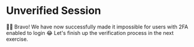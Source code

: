 # Unverified Session

<EpicVideo url="https://www.epicweb.dev/workshops/authentication-strategies-and-implementation/verify-two-factor-authentication-2fa/two-factor-authentication-and-session-verification/solution" />

👨‍💼 Bravo! We have now successfully made it impossible for users with 2FA enabled
to login 😂 Let's finish up the verification process in the next exercise.
